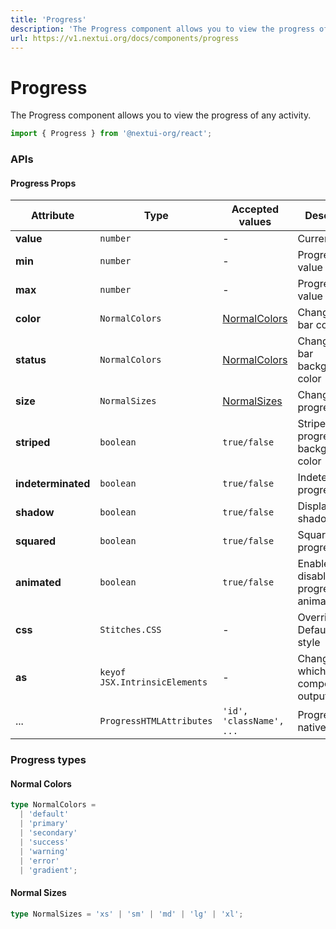 ```yaml
---
title: 'Progress'
description: 'The Progress component allows you to view the progress of any activity.'
url: https://v1.nextui.org/docs/components/progress
---
```


# Progress

The Progress component allows you to view the progress of any activity.

```jsx
import { Progress } from '@nextui-org/react';
```

<CarbonAd />

<Spacer y={2} />

<Playground
  title="Default"
  desc="You can control the current `value` of progress."
  files={progressContent.default_progress}
/>

<Playground
  title="Indeterminated"
  desc="You can have a `Progress` bar with indeterminate value with the `indeterminated` property."
  files={progressContent.indeterminated_progress}
/>

<Playground
  title="Colors"
  desc="You can change the color of the `Progress` with the property `color`."
  files={progressContent.color}
/>

<Playground
  title="Sizes"
  desc="You can change the height of the progress with the property `size`."
  files={progressContent.size}
/>

<Playground
  title="Status"
  desc="You can change the background of the `Progress` with the property `status`."
  files={progressContent.status}
/>

<Playground
  title="Shadow"
  desc="You can add a shadow effect with the property `shadow`."
  files={progressContent.shadow}
/>

<Playground
  title="Striped"
  desc="You can add `striped` prop to `Progress` to apply a stripe over the progress bar's background color."
  files={progressContent.striped}
/>

<Playground
  title="Squared"
  desc="You can change the full style to a squared `Progress` with the `squared` property."
  files={progressContent.squared}
/>

<Playground
  title="No Animated"
  desc="You can disabled the initial animation setting `animated={false}`."
  files={progressContent.noAnimation}
/>

<Spacer y={3} />

### APIs

<Spacer y={2} />

#### Progress Props

| Attribute          | Type                     | Accepted values                | Description                                     | Default    |
| ------------------ | ------------------------ | ------------------------------ | ----------------------------------------------- | ---------- |
| **value**          | `number`                        | -                              | Current value                                   | -          |
| **min**            | `number`                        | -                              | Progress min value                              | `0`        |
| **max**            | `number`                        | -                              | Progress max value                              | `100`      |
| **color**          | `NormalColors`                  | [NormalColors](#normal-colors) | Change filler bar color                         | `default`  |
| **status**         | `NormalColors`                  | [NormalColors](#normal-colors) | Change filler bar background color              | `default`  |
| **size**           | `NormalSizes`                   | [NormalSizes](#normal-sizes)   | Change progress size                            | `medium`   |
| **striped**        | `boolean`                       | `true/false`                   | Stripe over the progress bar's background color | `false`    |
| **indeterminated** | `boolean`                       | `true/false`                   | Indeterminated progress                         | `false`    |
| **shadow**         | `boolean`                       | `true/false`                   | Display shadow effect                           | `false`    |
| **squared**        | `boolean`                       | `true/false`                   | Squared progress                                | `false`    | 
| **animated**       | `boolean`                       | `true/false`                   | Enable or disable the progress animation        | `true`     |
| **css**            | `Stitches.CSS`                  | -                              | Override Default CSS style                      | -          |
| **as**             | `keyof JSX.IntrinsicElements`   | -                              | Changes which tag component outputs             | `div`      |
| ...                | `ProgressHTMLAttributes`        | `'id', 'className', ...`       | Progress native props                           | -          |

<Spacer y={2} />

### Progress types

<Spacer y={1} />

#### Normal Colors

```ts
type NormalColors =
  | 'default'
  | 'primary'
  | 'secondary'
  | 'success'
  | 'warning'
  | 'error'
  | 'gradient';
```

#### Normal Sizes

```ts
type NormalSizes = 'xs' | 'sm' | 'md' | 'lg' | 'xl';
```
